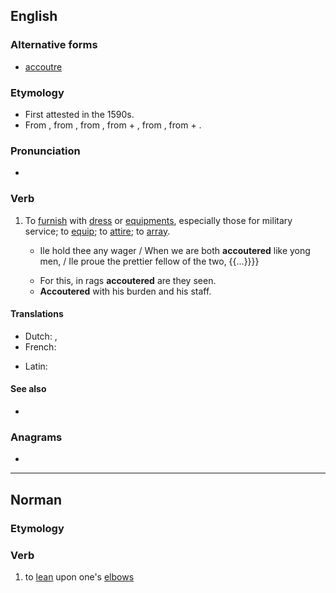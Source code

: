 ==English==

===Alternative forms===
* {{qualifier|Commonwealth}} [[accoutre]]

===Etymology===
* First attested in the 1590s.
* From {{bor|en|fr|accoutrer}}, from {{der|en|fro|acoustrer}}, from {{der|en|VL.|acconsūtūrāre||to equip with clothes}}, from {{der|en|la|ad|t=to}} + {{m|la|consūtūra|t=sewing, clothes}}, from {{der|en|la|cōnsuō||to sew together}}, from {{der|en|la|con-|t=together}} + {{m|la|suō|t=to sew}}.

===Pronunciation===
* {{a|US}} {{IPA|en|/əˈku tɚ/}}
{{rfap|en}}

===Verb===
{{en-verb}}

# {{lb|en|transitive}} To [[furnish]] with [[dress]] or [[equipment]]s, especially those for military service; to [[equip]]; to [[attire]]; to [[array]].
#* {{RQ:Shakespeare Merchant of Venice|act=III|scene=iv|page=177|column=1|passage={{...}} Ile hold thee any wager / When we are both '''accoutered''' like yong men, / Ile proue the prettier fellow of the two, {{...}}}}
#* For this, in rags '''accoutered''' are they seen. {{rfdatek|en|John Dryden}}
#* '''Accoutered''' with his burden and his staff. {{rfdatek|en|William Wordsworth}}

====Translations====
{{trans-top|to furnish with dress or equipments, especially those for military service; to equip; to attire; to array}}
{{trans-mid}}
{{trans-bottom}}

{{checktrans-top}}
* Dutch: {{t+|nl|voorzien}}, {{t+|nl|uitdossen}}
* French: {{t+|fr|accoutrer}}
{{trans-mid}}
* Latin: {{t|la|accustor}}
{{trans-bottom}}

====See also====
* {{l|en|accoutrement}}

===Anagrams===
* {{anagrams|en|a=acceortu|accoutre|cocurate}}

----

==Norman==

===Etymology===
{{rfe|nrf}}

===Verb===
{{nrf-verb}}

# {{lb|nrf|Jersey|reflexive|s'accouter}} to [[lean]] upon one's [[elbow]]s